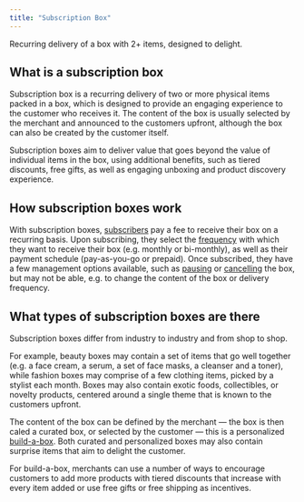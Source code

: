 ```yaml
---
title: "Subscription Box"
---
```


<Info>

Recurring delivery of a box with 2+ items, designed to delight.

</Info>

## What is a subscription box

Subscription box is a recurring delivery of two or more physical items packed in a box, which is designed to provide an engaging experience to the customer who receives it. The content of the box is usually selected by the merchant and announced to the customers upfront, although the box can also be created by the customer itself.

Subscription boxes aim to deliver value that goes beyond the value of individual items in the box, using additional benefits, such as tiered discounts, free gifts, as well as engaging unboxing and product discovery experience.

## How subscription boxes work

With subscription boxes, [subscribers](/glossary/subscribers) pay a fee to receive their box on a recurring basis. Upon subscribing, they select the [frequency](docs/glossaries/delivery-frequency) with which they want to receive their box (e.g. monthly or bi-monthly), as well as their payment schedule (pay-as-you-go or prepaid). Once subscribed, they have a few management options available, such as [pausing](/glossary/subscription-pause) or [cancelling](/glossary/subscription-cancellation) the box, but may not be able, e.g. to change the content of the box or delivery frequency.

## What types of subscription boxes are there

Subscription boxes differ from industry to industry and from shop to shop.

For example, beauty boxes may contain a set of items that go well together (e.g. a face cream, a serum, a set of face masks, a cleanser and a toner), while fashion boxes may comprise of a few clothing items, picked by a stylist each month. Boxes may also contain exotic foods, collectibles, or novelty products, centered around a single theme that is known to the customers upfront.

The content of the box can be defined by the merchant — the box is then caled a curated box, or selected by the customer — this is a personalized [build-a-box](/glossary/build-a-box). Both curated and personalized boxes may also contain surprise items that aim to delight the customer.

For build-a-box, merchants can use a number of ways to encourage customers to add more products with tiered discounts that increase with every item added or use free gifts or free shipping as incentives.
